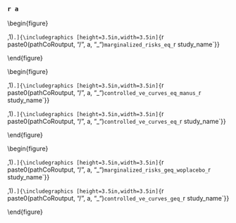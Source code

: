 ### `r a`


\begin{figure}
\center

\subfloat[][Marginalized cumulative incidence rate curves for trichotomized Day `r tpeak` markers among vaccine recipients. The gray line is the overall cumulative incidence rate curve in the placebo arm.]{\includegraphics
[height=3.5in,width=3.5in]{`r paste0(pathCoRoutput, "/", a, "_")`marginalized_risks_cat_`r study_name`}}

\subfloat[][Marginalized cumulative risk by Day \protect\input{`r pathCoRoutput`/timepoints_cum_risk_`r study_name`} as functions of Day `r tpeak` markers (=s) among vaccine recipients with 95\% bootstrap point-wise confidence bands (\protect\input{`r pathCoRoutput`/bootstrap_replicates_`r study_name`} replicates). The horizontal lines indicate the overall cumulative risk of the placebo and vaccine arms by Day \protect\input{`r pathCoRoutput`/timepoints_cum_risk_`r study_name`} and its 95\% point-wise confidence interval. Histograms of the immunological markers in the vaccine arm are overlaid. lod =`r round(llods[a],1)`.]{\includegraphics
[height=3.5in,width=3.5in]{`r paste0(pathCoRoutput, "/", a, "_")`marginalized_risks_eq_`r study_name`}}


\caption{Marginalized cumulative risk curves (=s). `r special.note`}
\end{figure}


\begin{figure}
\center

\subfloat[][Controlled VE as functions of Day `r tpeak` markers (=s) among vaccine recipients with 95\% bootstrap point-wise confidence bands (\protect\input{`r pathCoRoutput`/bootstrap_replicates_`r study_name`} replicates). Histograms of the immunological markers in the vaccine arm are overlaid. lod =`r round(llods[a],1)`.]{\includegraphics
[height=3.5in,width=3.5in]{`r paste0(pathCoRoutput, "/", a, "_")`controlled_ve_curves_eq_manus_`r study_name`}}

\subfloat[][Controlled VE with sensitivity analysis as functions of Day `r tpeak` markers (=s) among vaccine recipients with 95\% bootstrap point-wise confidence bands (\protect\input{`r pathCoRoutput`/bootstrap_replicates_`r study_name`} replicates). Histograms of the immunological markers in the vaccine arm are overlaid. lod =`r round(llods[a],1)`.]{\includegraphics
[height=3.5in,width=3.5in]{`r paste0(pathCoRoutput, "/", a, "_")`controlled_ve_curves_eq_`r study_name`}}

\caption{Controlled VE curves (=s). `r special.note`}
\end{figure}


\begin{figure}
\center

\subfloat[][Marginalized cumulative risk by Day \protect\input{`r pathCoRoutput`/timepoints_cum_risk_`r study_name`} post Day `r tpeak` visit as functions of Day `r tpeak` markers above a threshold ($\geq s$) among vaccine recipients with 95\% bootstrap point-wise confidence bands (at least 5 cases are required, \protect\input{`r pathCoRoutput`/bootstrap_replicates_`r study_name`} replicates). The horizontal lines indicate the overall cumulative risk of the vaccine arm by Day \protect\input{`r pathCoRoutput`/timepoints_cum_risk_`r study_name`} and its 95\% point-wise confidence interval. Histograms of the immunological markers in the vaccine arm are overlaid. lod =`r round(llods[a],1)`.]{\includegraphics
[height=3.5in,width=3.5in]{`r paste0(pathCoRoutput, "/", a, "_")`marginalized_risks_geq_woplacebo_`r study_name`}}

\subfloat[][Controlled VE as functions of Day `r tpeak` markers (>=s) among vaccine recipients with 95\% bootstrap point-wise confidence bands (\protect\input{`r pathCoRoutput`/bootstrap_replicates_`r study_name`} replicates). Histograms of the immunological markers in the vaccine arm are overlaid. lod =`r round(llods[a],1)`.]{\includegraphics
[height=3.5in,width=3.5in]{`r paste0(pathCoRoutput, "/", a, "_")`controlled_ve_curves_geq_`r study_name`}}

\caption{Marginalized cumulative risk curves and controlled VE curves (>=s). `r special.note`}
\end{figure}



\clearpage
\setlength{\tabcolsep}{.5ex}
\small
\input{`r paste0(pathCoRoutput, "/", a, "_")`marginalized_risks_eq_`r study_name`}


\clearpage
\setlength{\tabcolsep}{.5ex}
\input{`r paste0(pathCoRoutput, "/", a, "_")`controlled_ve_eq_`r study_name`}

\clearpage
\setlength{\tabcolsep}{.5ex}
\input{`r paste0(pathCoRoutput, "/", a, "_")`controlled_ve_sens_eq_`r study_name`}


\clearpage
